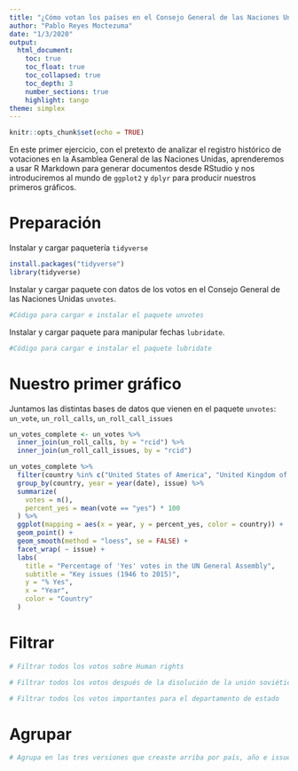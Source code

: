 ```yaml
---
title: "¿Cómo votan los países en el Consejo General de las Naciones Unidas?"
author: "Pablo Reyes Moctezuma"
date: "1/3/2020"
output: 
  html_document:
    toc: true
    toc_float: true
    toc_collapsed: true
    toc_depth: 3
    number_sections: true
    highlight: tango
theme: simplex
---
```


```r
knitr::opts_chunk$set(echo = TRUE)
```

En este primer ejercicio, con el pretexto de analizar el registro histórico de votaciones en la Asamblea General de las Naciones Unidas, aprenderemos a usar R Markdown para generar documentos desde RStudio y nos introduciremos al mundo de `ggplot2` y `dplyr` para producir nuestros primeros gráficos.

# Preparación

Instalar y cargar paquetería `tidyverse`

```r
install.packages("tidyverse")
library(tidyverse)
```

Instalar y cargar paquete con datos de los votos en el Consejo General de las Naciones Unidas `unvotes`.

```r
#Código para cargar e instalar el paquete unvotes
```

Instalar y cargar paquete para manipular fechas `lubridate`.

```r
#Código para cargar e instalar el paquete lubridate
```

# Nuestro primer gráfico

Juntamos las distintas bases de datos que vienen en el paquete `unvotes`: `un_vote`, `un_roll_calls`, `un_roll_call_issues`


```r
un_votes_complete <- un_votes %>%
  inner_join(un_roll_calls, by = "rcid") %>%
  inner_join(un_roll_call_issues, by = "rcid")
```


```r
un_votes_complete %>% 
  filter(country %in% c("United States of America", "United Kingdom of Great Britain and Northern Ireland")) %>%
  group_by(country, year = year(date), issue) %>%
  summarize(
    votes = n(),
    percent_yes = mean(vote == "yes") * 100
  ) %>%
  ggplot(mapping = aes(x = year, y = percent_yes, color = country)) +
  geom_point() +
  geom_smooth(method = "loess", se = FALSE) +
  facet_wrap( ~ issue) +
  labs(
    title = "Percentage of 'Yes' votes in the UN General Assembly",
    subtitle = "Key issues (1946 to 2015)",
    y = "% Yes",
    x = "Year",
    color = "Country"
  )
```

# Filtrar

```r
# Filtrar todos los votos sobre Human rights

# Filtrar todos los votos después de la disolución de la unión soviética (Tratado de Belovezha)

# Filtrar todos los votos importantes para el departamento de estado
```

# Agrupar

```r
# Agrupa en las tres versiones que creaste arriba por país, año e issue
```
